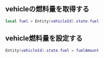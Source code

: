 ## vehicleの燃料量を取得する

```lua
local fuel = Entity(vehicleId).state.fuel
```

## vehicle燃料量を設定する

```lua
Entity(vehicleId).state.fuel = fuelAmount
```
